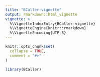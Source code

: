 ```yaml
---
title: "BCaller-vignette"
output: rmarkdown::html_vignette
vignette: >
  %\VignetteIndexEntry{BCaller-vignette}
  %\VignetteEngine{knitr::rmarkdown}
  %\VignetteEncoding{UTF-8}
---
```


```r
knitr::opts_chunk$set(
  collapse = TRUE,
  comment = "#>"
)
```

```r
library(BCaller)
```
